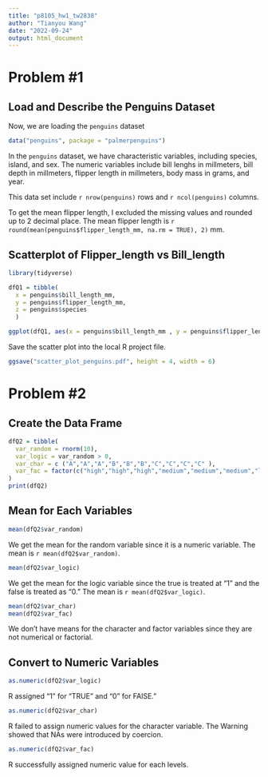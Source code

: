 ```yaml
---
title: "p8105_hw1_tw2838"
author: "Tianyou Wang"
date: "2022-09-24"
output: html_document
---
```


# **Problem #1**

## Load and Describe the Penguins Dataset

Now, we are loading the `penguins` dataset
```r
data("penguins", package = "palmerpenguins")
```
In the `penguins` dataset, we have characteristic variables, including species, island, and sex. The numeric variables include bill lenghs in millmeters, bill depth in millmeters, flipper length in millmeters, body mass in grams, and year.

This data set include `r nrow(penguins)` rows and `r ncol(penguins)` columns.

To get the mean flipper length, I excluded the missing values and rounded up to 2 decimal place. 
The mean flipper length is `r round(mean(penguins$flipper_length_mm, na.rm = TRUE), 2)` mm.



## Scatterplot of Flipper_length vs Bill_length

```r
library(tidyverse)

dfQ1 = tibble(
  x = penguins$bill_length_mm,
  y = penguins$flipper_length_mm,
  z = penguins$species
  )

ggplot(dfQ1, aes(x = penguins$bill_length_mm , y = penguins$flipper_length_mm, color = z) ) +  geom_point()
```

Save the scatter plot into the local R project file.
```r
ggsave("scatter_plot_penguins.pdf", height = 4, width = 6)
```



# **Problem #2**

## Create the Data Frame

```r
dfQ2 = tibble(
  var_random = rnorm(10),
  var_logic = var_random > 0,
  var_char = c ("A","A","A","B","B","B","C","C","C","C" ),
  var_fac = factor(c("high","high","high","medium","medium","medium","low","low","low","low"))
)
print(dfQ2)
```



## Mean for Each Variables
```r
mean(dfQ2$var_random)
```
We get the mean for the random variable since it is a numeric variable. The mean is `r mean(dfQ2$var_random)`. 


```r
mean(dfQ2$var_logic)
```
We get the mean for the logic variable since the true is treated at "1" and the false is treated as "0." The mean is `r mean(dfQ2$var_logic)`.


```r
mean(dfQ2$var_char)
mean(dfQ2$var_fac)
```
We don't have means for the character and factor variables since they are not numerical or factorial. 



## Convert to Numeric Variables
```r
as.numeric(dfQ2$var_logic)
```
R assigned "1" for "TRUE" and "0" for FAlSE."


```r
as.numeric(dfQ2$var_char)
```
R failed to assign numeric values for the character variable. The Warning showed that NAs were introduced by coercion. 


```r
as.numeric(dfQ2$var_fac)
```
R successfully assigned numeric value for each levels. 
